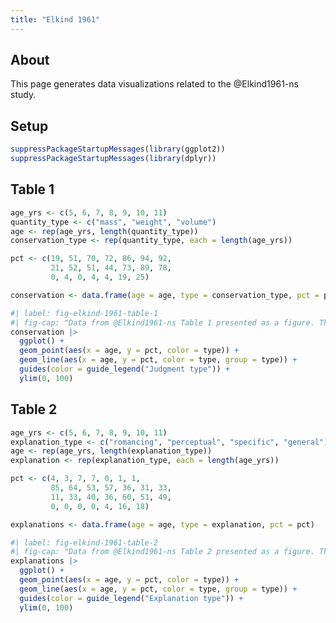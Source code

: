 ```yaml
---
title: "Elkind 1961"
---
```


## About

This page generates data visualizations related to the @Elkind1961-ns study.

## Setup

```r
suppressPackageStartupMessages(library(ggplot2))
suppressPackageStartupMessages(library(dplyr))
```

## Table 1

```r
age_yrs <- c(5, 6, 7, 8, 9, 10, 11)
quantity_type <- c("mass", "weight", "volume")
age <- rep(age_yrs, length(quantity_type))
conservation_type <- rep(quantity_type, each = length(age_yrs))

pct <- c(19, 51, 70, 72, 86, 94, 92,
         21, 52, 51, 44, 73, 89, 78,
         0, 4, 0, 4, 4, 19, 25)

conservation <- data.frame(age = age, type = conservation_type, pct = pct)
```

```r
#| label: fig-elkind-1961-table-1
#| fig-cap: "Data from @Elkind1961-ns Table 1 presented as a figure. The percentages indicated are the percent of $n$=25 children who met the criterion for showing conservation for the indicated property type."
conservation |>
  ggplot() +
  geom_point(aes(x = age, y = pct, color = type)) +
  geom_line(aes(x = age, y = pct, color = type, group = type)) +
  guides(color = guide_legend("Judgment type")) +
  ylim(0, 100)
```

## Table 2

```r
age_yrs <- c(5, 6, 7, 8, 9, 10, 11)
explanation_type <- c("romancing", "perceptual", "specific", "general")
age <- rep(age_yrs, length(explanation_type))
explanation <- rep(explanation_type, each = length(age_yrs))

pct <- c(4, 3, 7, 7, 0, 1, 1,
         85, 64, 53, 57, 36, 31, 33,
         11, 33, 40, 36, 60, 51, 49,
         0, 0, 0, 0, 4, 16, 18)

explanations <- data.frame(age = age, type = explanation, pct = pct)
```

```r
#| label: fig-elkind-1961-table-2
#| fig-cap: "Data from @Elkind1961-ns Table 2 presented as a figure. The percentages indicated are the percent of $n$=25 children who provided explanations of the indicated type."
explanations |>
  ggplot() +
  geom_point(aes(x = age, y = pct, color = type)) +
  geom_line(aes(x = age, y = pct, color = type, group = type)) +
  guides(color = guide_legend("Explanation type")) +
  ylim(0, 100)
```
